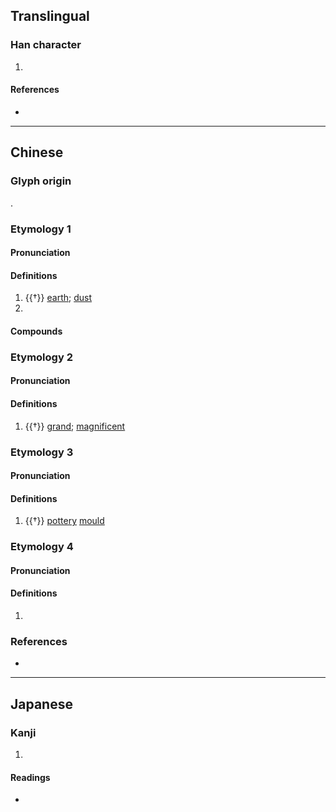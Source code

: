{{character info/new}}
==Translingual==

===Han character===
{{Han char|rn=32|rad=土|as=07|sn=10|four=42147|canj=GBND|ids=⿰土孚}}

# {{defn|Han|sort=土07}}

====References====
* {{Han ref|kx=0229.080|dkj=05096|dj=0464.440|hdz=10446.040|uh=57BA|ud=22458|bh=D14E|bd=53582}}

----

==Chinese==

===Glyph origin===
{{Han compound|土|孚|c1=s|c2=p|t1=earth|ls=psc}}.

===Etymology 1===
{{zh-forms}}

====Pronunciation====
{{zh-pron
|m=fú,fū,2nb=variant
|c=fu1
|cat=n
}}

====Definitions====
{{zh-hanzi}}

# {{†}} [[earth]]; [[dust]]
# {{zh-alt-form|郛|outer city wall}}

====Compounds====
{{zh-der|南仁垺}}

===Etymology 2===
{{zh-forms}}

====Pronunciation====
{{zh-pron
|m=fóu,fú,póu
|c=pau4,pui1
|cat=a
}}

====Definitions====
{{zh-hanzi}}

# {{†}} [[grand]]; [[magnificent]]

===Etymology 3===
{{zh-forms}}

====Pronunciation====
{{zh-pron
|m=pēi,pī
|c=pui1
|cat=n
}}

====Definitions====
{{zh-hanzi}}

# {{†}} [[pottery]] [[mould]]

===Etymology 4===
{{zh-forms}}

====Pronunciation====
{{zh-pron
|m=póu,pǒu
|cat=
}}

====Definitions====
{{zh-hanzi}}

# {{zh-only|垺塿|dot=,}} {{zh-alt-form|培塿|nocap=1}}

===References===
* {{R:yue:mfccd}}

----

==Japanese==

===Kanji===
{{ja-kanji|grade=|rs=土07}}

# {{defn|lang=ja|sort=土07}}

====Readings====
* {{ja-readings|on=[[ふ]] (fu), [[ほ]] (ho), [[ほう]] (hō), [[ぶ]] (bu), [[はい]] (hai), [[へ]] (he)|kun=[[くるわ]] (kuruwa), [[おほきい]] (ohokii), [[さかん]] (sakan), [[つか]] (tsuka)}}